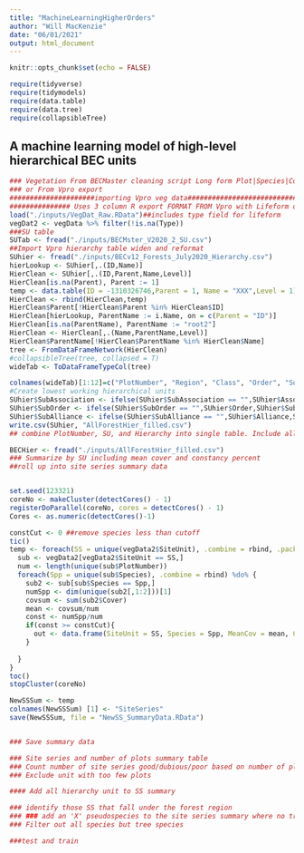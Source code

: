 ```yaml
---
title: "MachineLearningHigherOrders"
author: "Will MacKenzie"
date: "06/01/2021"
output: html_document
---
```


```r
knitr::opts_chunk$set(echo = FALSE)

require(tidyverse)
require(tidymodels)
require(data.table)
require(data.tree)
require(collapsibleTree)
```

## A machine learning model of high-level hierarchical BEC units

```r
### Vegetation From BECMaster cleaning script Long form Plot|Species|Cover (across all layers)
### or From Vpro export
#####################importing Vpro veg data########################################
############### Uses 3 column R export FORMAT FROM Vpro with Lifeform option selected
load("./inputs/VegDat_Raw.RData")##includes type field for lifeform
vegDat2 <- vegData %>% filter(!is.na(Type))
###SU table
SUTab <- fread("./inputs/BECMster_V2020_2_SU.csv")
##Import Vpro hierarchy table widen and reformat
SUhier <- fread("./inputs/BECv12_Forests_July2020_Hierarchy.csv")
hierLookup <- SUhier[,.(ID,Name)]
HierClean <- SUhier[,.(ID,Parent,Name,Level)]
HierClean[is.na(Parent), Parent := 1]
temp <- data.table(ID = -1310326746,Parent = 1, Name = "XXX",Level = 1)
HierClean <- rbind(HierClean,temp)
HierClean$Parent[!HierClean$Parent %in% HierClean$ID]
HierClean[hierLookup, ParentName := i.Name, on = c(Parent = "ID")]
HierClean[is.na(ParentName), ParentName := "root2"]
HierClean <- HierClean[,.(Name,ParentName,Level)]
HierClean$ParentName[!HierClean$ParentName %in% HierClean$Name]
tree <- FromDataFrameNetwork(HierClean)
#collapsibleTree(tree, collapsed = T)
wideTab <- ToDataFrameTypeCol(tree)

colnames(wideTab)[1:12]=c("PlotNumber", "Region", "Class", "Order", "SubOrder", "Alliance", "SubAlliance", "Association", "SubAssociation", "Facies", "Working", "SiteSeries")
#Create lowest working hierarchical units
SUhier$SubAssociation <- ifelse(SUhier$SubAssociation == "",SUhier$Association,SUhier$SubAssociation) ##if SubAssoc blank, fill with Association
SUhier$SubOrder <- ifelse(SUhier$SubOrder == "",SUhier$Order,SUhier$SubOrder)
SUhier$SubAlliance <- ifelse(SUhier$SubAlliance == "",SUhier$Alliance,SUhier$SubAlliance)
write.csv(SUhier, "AllForestHier_filled.csv")
## combine PlotNumber, SU, and Hierarchy into single table. Include all Plots even where no hierarchy assignment
```


```r
BECHier <- fread("./inputs/AllForestHier_filled.csv")
### Summarize by SU including mean cover and constancy percent
##roll up into site series summary data


set.seed(123321)
coreNo <- makeCluster(detectCores() - 1)
registerDoParallel(coreNo, cores = detectCores() - 1)
Cores <- as.numeric(detectCores()-1)

constCut <- 0 ##remove species less than cutoff
tic()
temp <- foreach(SS = unique(vegData2$SiteUnit), .combine = rbind, .packages = "foreach") %dopar% {
  sub <- vegData2[vegData2$SiteUnit == SS,]
  num <- length(unique(sub$PlotNumber))
  foreach(Spp = unique(sub$Species), .combine = rbind) %do% {
    sub2 <- sub[sub$Species == Spp,]
    numSpp <- dim(unique(sub2[,1:2]))[1]
    covsum <- sum(sub2$Cover)
    mean <- covsum/num
    const <- numSpp/num
    if(const >= constCut){
      out <- data.frame(SiteUnit = SS, Species = Spp, MeanCov = mean, Constancy = const*100, NoPlots = num)
    }
    
  }
}
toc()
stopCluster(coreNo)

NewSSSum <- temp
colnames(NewSSSum) [1] <- "SiteSeries"
save(NewSSSum, file = "NewSS_SummaryData.RData")


### Save summary data

### Site series and number of plots summary table
### Count number of site series good/dubious/poor based on number of plots
### Exclude unit with too few plots
```


```r
#### Add all hierarchy unit to SS summary

```

```r
### identify those SS that fall under the forest region
### ### add an 'X' pseudospecies to the site series summary where no trees occur
### Filter out all species but tree species

```

```r
###test and train

```

```r

```

```r

```

